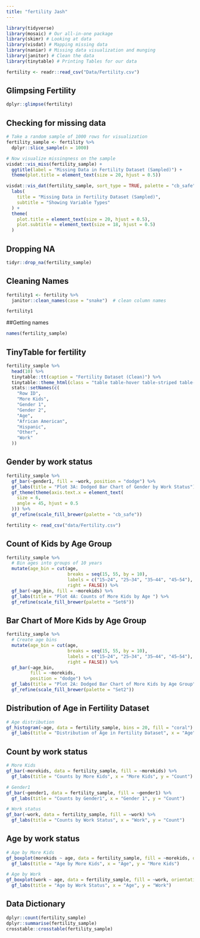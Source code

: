 ```yaml
---
title: "fertility Jash"
---
```


```r
library(tidyverse)
library(mosaic) # Our all-in-one package
library(skimr) # Looking at data
library(visdat) # Mapping missing data
library(naniar) # Missing data visualization and munging
library(janitor) # Clean the data
library(tinytable) # Printing Tables for our data
```

```r
fertility <- readr::read_csv("Data/Fertility.csv")

```

## Glimpsing Fertility

```r
dplyr::glimpse(fertility)
```

## Checking for missing data

```r
# Take a random sample of 1000 rows for visualization
fertility_sample <- fertility %>% 
  dplyr::slice_sample(n = 1000)

# Now visualize missingness on the sample
visdat::vis_miss(fertility_sample) +
  ggtitle(label = "Missing Data in Fertility Dataset (Sampled)") +
  theme(plot.title = element_text(size = 20, hjust = 0.5))

visdat::vis_dat(fertility_sample, sort_type = TRUE, palette = "cb_safe") +
  labs(
    title = "Missing Data in Fertility Dataset (Sampled)",
    subtitle = "Showing Variable Types"
  ) +
  theme(
    plot.title = element_text(size = 20, hjust = 0.5),
    plot.subtitle = element_text(size = 18, hjust = 0.5)
  )

```

## Dropping NA

```r
tidyr::drop_na(fertility_sample)
```

## Cleaning Names

```r
fertility1 <- fertility %>%
  janitor::clean_names(case = "snake")  # clean column names

fertility1

```

##Getting names

```r
names(fertility_sample)

```

## TinyTable for fertility

```r
fertility_sample %>%
  head(10) %>%
  tinytable::tt(caption = "Fertility Dataset (Clean)") %>%
  tinytable::theme_html(class = "table table-hover table-striped table-condensed") %>%
  stats::setNames(c(
    "Row ID", 
    "More Kids", 
    "Gender 1", 
    "Gender 2", 
    "Age", 
    "African American", 
    "Hispanic", 
    "Other", 
    "Work"
  ))

```

## Gender by work status

```r

fertility_sample %>%
  gf_bar(~gender1, fill = ~work, position = "dodge") %>%
  gf_labs(title = "Plot 3A: Dodged Bar Chart of Gender by Work Status") %>%
  gf_theme(theme(axis.text.x = element_text(
    size = 6,
    angle = 45, hjust = 0.5
  ))) %>%
  gf_refine(scale_fill_brewer(palette = "cb_safe"))

```

```r
fertility <- read_csv("data/Fertility.csv")
```

## Count of Kids by Age Group

```r

fertility_sample %>%
  # Bin ages into groups of 10 years
  mutate(age_bin = cut(age,
                       breaks = seq(15, 55, by = 10),
                       labels = c("15–24", "25–34", "35–44", "45–54"),
                       right = FALSE)) %>%
  gf_bar(~age_bin, fill = ~morekids) %>%
  gf_labs(title = "Plot 4A: Counts of More Kids by Age ") %>%
  gf_refine(scale_fill_brewer(palette = "Set6"))

```

## Bar Chart of More Kids by Age Group

```r
fertility_sample %>%
  # Create age bins
  mutate(age_bin = cut(age,
                       breaks = seq(15, 55, by = 10),
                       labels = c("15–24", "25–34", "35–44", "45–54"),
                       right = FALSE)) %>%
  gf_bar(~age_bin,
         fill = ~morekids,
         position = "dodge") %>%
  gf_labs(title = "Plot 2A: Dodged Bar Chart of More Kids by Age Group") %>%
  gf_refine(scale_fill_brewer(palette = "Set2"))
```

## Distribution of Age in Fertility Dataset

```r
# Age distribution
gf_histogram(~age, data = fertility_sample, bins = 20, fill = "coral") %>%
  gf_labs(title = "Distribution of Age in Fertility Dataset", x = "Age", y = "Count")

```

## Count by work status

```r
# More Kids
gf_bar(~morekids, data = fertility_sample, fill = ~morekids) %>%
  gf_labs(title = "Counts by More Kids", x = "More Kids", y = "Count")

# Gender1
gf_bar(~gender1, data = fertility_sample, fill = ~gender1) %>%
  gf_labs(title = "Counts by Gender1", x = "Gender 1", y = "Count")

# Work status
gf_bar(~work, data = fertility_sample, fill = ~work) %>%
  gf_labs(title = "Counts by Work Status", x = "Work", y = "Count")

```

## Age by work status

```r
# Age by More Kids
gf_boxplot(morekids ~ age, data = fertility_sample, fill = ~morekids, orientation = "y") %>%
  gf_labs(title = "Age by More Kids", x = "Age", y = "More Kids")

# Age by Work
gf_boxplot(work ~ age, data = fertility_sample, fill = ~work, orientation = "y") %>%
  gf_labs(title = "Age by Work Status", x = "Age", y = "Work")

```

## Data Dictionary

```r
dplyr::count(fertility_sample)
dplyr::summarise(fertility_sample)
crosstable::crosstable(fertility_sample)
```
